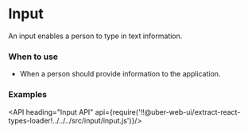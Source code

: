 <!--
Copyright (c) 2018 Uber Technologies, Inc.

This source code is licensed under the MIT license found in the
LICENSE file in the root directory of this source tree.
-->




# Input

An input enables a person to type in text information.

### When to use

- When a person should provide information to the application.

### Examples

<Example title="Input Basic Usage" path="examples/input/basic-controlled.js">
  <BasicControlled />
</Example>

<Example title="Input as an Uncontrolled Component" path="examples/input/basic-uncontrolled.js">
  <BasicUncontrolled />
</Example>

<Example title="Input Compact Size" path="examples/input/compact-size.js">
  <CompactSize />
</Example>

<Example title="Input with all Available States" path="examples/input/available-states.js">
  <AvailableStates />
</Example>

<Example title="Input with Enhancers" path="examples/input/enhancers.js">
  <Enhancers />
</Example>

<Example title="Input with Before and After Overrides" path="examples/input/before-after.js">
  <BeforeAfter />
</Example>

<Example title="Input Mask" path="examples/input/mask.js">
  <Mask />
</Example>

<Example title="Input with Overrides" path="examples/input/overrides.js">
  <Overrides />
</Example>

<Example title="Input Focus with a ref" path="examples/input/focus.js">
  <Focus />
</Example>

<API heading="Input API" api={require('!!@uber-web-ui/extract-react-types-loader!../../../src/input/input.js')}/>
